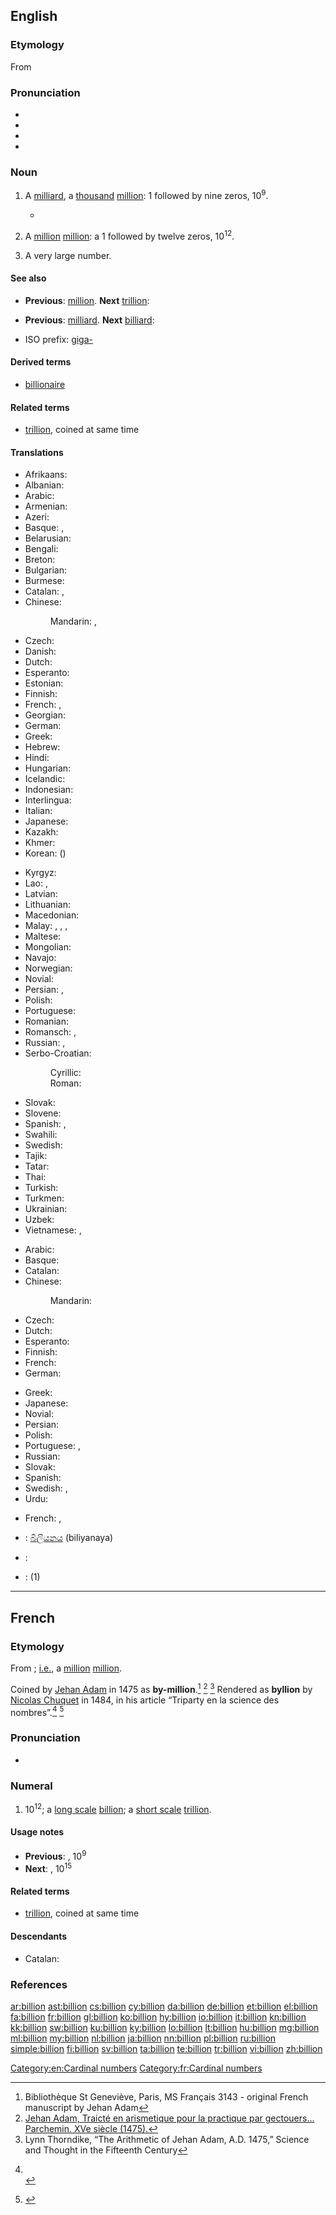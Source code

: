 {{also|Billion}}
==English==

===Etymology===
From {{etyl|fr|en}} {{term|billion|lang=fr}}

===Pronunciation===
* {{IPA|/ˈbɪljən/}}
* {{audio|en-us-billion.ogg|Audio (US)}}
* {{rhymes|ɪljən}}
* {{hyphenation|bil|lion}}

===Noun===
{{enum|million|trillion|cardinal number|10<sup>9</sup>|lang=en}}
{{enum|milliard|billiard|cardinal number|10<sup>12</sup>|lang=en}}
{{en-noun}}

# {{context|US|modern British & Australian|[[w:Long and short scales|short scale]]|lang=en}} A [[milliard]], a [[thousand]] [[million]]: 1 followed by nine zeros, 10<sup>9</sup>.
#* {{quote-magazine|title=No hiding place
|date=2013-05-25|volume=407|issue=8837|page=74|magazine={{w|The Economist}}
|url=http://www.economist.com/news/science-and-technology/21578357-plan-assess-peoples-personal-characteristics-their-twitter-streams-no
|passage=In America alone, people spent $170 '''billion''' on “direct marketing”—junk mail of both the physical and electronic varieties—last year. Yet of those who received unsolicited adverts through the post, only 3% bought anything as a result.}}
# {{context|obsolete| British & Australian|[[w:Long and short scales|long scale]]|lang=en}} A [[million]] [[million]]: a 1 followed by twelve zeros, 10<sup>12</sup>.
# {{context|colloquial|in the plural|hyperbole|lang=en}} A very large number.
#: {{usex|There were '''billions''' of people at the concert.|lang=en}}

====See also====
* {{qualifier|short scale}} '''Previous''': [[million]]. '''Next''' [[trillion]]:
* {{qualifier|long scale}} '''Previous''': [[milliard]]. '''Next''' [[billiard]]:
* ISO prefix: [[giga-]]

====Derived terms====
* [[billionaire]]

====Related terms====
* [[trillion]], coined at same time

====Translations====
{{trans-top|a thousand million; 1,000,000,000; a milliard}}
* Afrikaans: {{t|af|miljard}}
* Albanian: {{t|sq|miliardë}}
* Arabic: {{t|ar|مليار|m|tr=milyār}}
* Armenian: {{t|hy|միլիարդ|tr=miliard}}
* Azeri: {{t|az|milyard}}
* Basque: {{t|eu|miliar}}, {{t|eu|mila milioi}}
* Belarusian: {{t|be|мільярд|m|tr=milʹjárd}}
* Bengali: {{t|bn|বিলিয়ন|tr=biliẏôn|sc=Beng}}
* Breton: {{t|br|miliard}}
* Bulgarian: {{t|bg|милиард|m|tr=miliárd}}
* Burmese: {{t+|my|ပကောဋိ|tr=pa̱ko: di.|sc=Mymr}}
* Catalan: {{t|ca|mil milió}}  {{qualifier|usual}}, {{t+|ca|miliard}} {{qualifier|rare}}
* Chinese: 
*: Mandarin: {{t+|cmn|十億|sc=Hani}},  {{t|cmn|十亿|tr=shíyì|sc=Hani}}
* Czech: {{t+|cs|miliarda|f}}
* Danish: {{t+|da|milliard}}
* Dutch: {{t+|nl|miljard|n}}
* Esperanto: {{t|eo|miliardo}}
* Estonian: {{t|et|miljard}}
* Finnish: {{t+|fi|miljardi}}
* French: {{t+|fr|milliard|m}}, {{qualifier|obsolete}} {{t+|fr|billion|m}}
* Georgian: {{t|ka|მილიარდი|tr=miliardi|sc=Geor}}
* German: {{t+|de|Milliarde|f}}
* Greek: {{t+|el|δισεκατομμύριο|n|tr=disekatommýrio}}
* Hebrew: {{t|he|מיליארד|tr=miliárd}}
* Hindi: {{t|hi|अरब|tr=arab}}
* Hungarian: {{t+|hu|milliárd}}
* Icelandic: {{t|is|milljarða}}
* Indonesian: {{t|id|milyar}}
* Interlingua: {{t|ia|milliardo}}
* Italian: {{t+|it|miliardo}}
* Japanese: {{t+|ja|十億|tr=じゅうおく, jū-oku}}
* Kazakh: {{t+|kk|миллиард|tr=mïllïard|sc=Cyrl}}
* Khmer: {{t|km|រយកោដិ|tr=rɔɔy kaot|sc=Khmr}}
* Korean: {{t|ko|십억|tr=sip-eok|sc=Hang}} ({{t|ko|十億|sc=Hani}})
{{trans-mid}}
* Kyrgyz: {{t|ky|миллиард|tr=milliard|sc=Cyrl}}
* Lao: {{t|lo|ຕື້|tr=tɨ̂ː|sc=Laoo}}, {{t|lo|ພັນລ້ານ|tr=pʰán lâːn|sc=Laoo}}
* Latvian: {{t|lv|miljards|m}}
* Lithuanian: {{t+|lt|milijardas|m}}
* Macedonian: {{t|mk|милијарда|f|tr=milijárda}}
* Malay: {{t|ms|seribu juta}}, {{t|ms|bilion}}, {{t|ms|ribu juta}}, {{t|ms|miliar}}
* Maltese: {{t|mt|biljun}}
* Mongolian: {{t|mn|тэрбум|tr=terbum|sc=Cyrl}}
* Navajo: {{t|nv|biyóón}}
* Norwegian: {{t|no|milliard}}
* Novial: {{t|nov|miliarde}}
* Persian: {{t+|fa|میلیارد|tr=milyârd}}, {{qualifier|seldom}} {{t+|fa|بیلیون|tr=bilyun}}
* Polish: {{t+|pl|miliard}}
* Portuguese: {{t+|pt|bilhão|m}}
* Romanian: {{t|ro|miliard|n}}
* Romansch: {{t|rm|milliarda|f}}, {{t|rm|milliard|m}}
* Russian: {{t+|ru|миллиард|m|tr=milliárd}}, {{qualifier|seldom}} {{t+|ru|биллион|tr=billión}}
* Serbo-Croatian: 
*: Cyrillic: {{t|sh|милијарда|f}}
*: Roman: {{t|sh|milijarda|f}}
* Slovak: {{t|sk|miliarda|f}}
* Slovene: {{t+|sl|milijarda|f}}
* Spanish: {{t+|es|millardo|m}}, {{t|es|mil millones|m}}
* Swahili: {{t+|sw|bilioni}}
* Swedish: {{t+|sv|miljard|c}}
* Tajik: {{t|tg|миллиард|tr=milliard|sc=Cyrl}}
* Tatar: {{t+|tt|миллиард|tr=milliard|sc=Cyrl}}
* Thai: {{t|th|พันล้าน|tr=pan láan|sc=Thai}}
* Turkish: {{t+|tr|milyar}}
* Turkmen: {{t|tk|milliard}}
* Ukrainian: {{t+|uk|мільярд|m|tr=milʹjárd}}
* Uzbek: {{t|uz|milliard}}
* Vietnamese: {{t+|vi|tỉ}}, {{t+|vi|tỷ}}
{{trans-bottom}}

{{trans-top|a million million; 1,000,000,000,000}}
* Arabic: {{t|ar|تريليون|m|tr=trilyūn}}
* Basque: {{t|eu|bilioi}}
* Catalan: {{t+|ca|bilió}}
* Chinese: 
*: Mandarin: {{t+|cmn|兆|tr=zhào|sc=Hani}}
* Czech: {{t+|cs|bilión|m}}
* Dutch: {{t+|nl|biljoen}}
* Esperanto: {{t|eo|duiliono}}
* Finnish: {{t+|fi|biljoona}}
* French: {{t+|fr|billion}}
* German: {{t+|de|Billion}}
{{trans-mid}}
* Greek: {{t+|el|τρισεκατομμύριο|n}}
* Japanese: {{t+|ja|兆|tr=ちょう, chō}}
* Novial: {{t|nov|bilione}}
* Persian: {{t+|fa|تریلیون|tr=trilyun|sc=fa-Arab}}
* Polish: {{t+|pl|bilion}}
* Portuguese: {{t+|pt|bilião|m}} {{qualifier|Portugal}}, {{t+|pt|trilhão|m}} {{qualifier|Brazil}}
* Russian: {{t+|ru|триллион|m|tr=trillión}}
* Slovak: {{t|sk|bilión|m}}
* Spanish: {{t+|es|billón|m}}
* Swedish: {{t+|sv|triljon|c}}, {{t+|sv|biljon|c}}
* Urdu: {{t|ur|مِلْيُن}}
{{trans-bottom}}

{{trans-top|(plural) a very large number}}
* French: {{t+|fr|milliards|m-p}}, {{t+|fr|millions|m-p}}
{{trans-mid}}
{{trans-bottom}}

{{checktrans}}
{{top2}}
* {{ttbc|si}}: [[බිලියනය]] (biliyanaya)
{{mid2}}
* {{ttbc|tr}}: {{t+|tr|milyar}}
* {{ttbc|cy}}: {{t+|cy|biliwn}} (1)
{{bottom}}

[[Category:en:Cardinal numbers]]

----

==French==

===Etymology===
From {{confix|bi|gloss1=two|illion|lang=fr}}; [[i.e.]], a [[million]] [[million]].

Coined by [[w:Jehan Adam|Jehan Adam]] in 1475 as '''by-million'''.<ref name="genevieve">Bibliothèque St Geneviève, Paris, MS Français 3143 - original French manuscript by Jehan Adam</ref> <ref name="parchemin">[http://www-bsg.univ-paris1.fr/la_reserve/expos/sciences/savants2.htm Jehan Adam, Traicté en arismetique pour la practique par gectouers… Parchemin. XVe siècle (1475).]</ref> <ref name="thorndike">Lynn Thorndike, “The Arithmetic of Jehan Adam, A.D. 1475,” Science and Thought in the Fifteenth Century</ref>
Rendered as '''byllion''' by [[w:Nicolas Chuquet|Nicolas Chuquet]] in 1484, in his article “Triparty en la science des nombres”.<ref name="Chuquet1">
{{reference-book
| last = Chuquet
| first = Nicolas
| authorlink =
| coauthors =
| title = Triparty en la science des nombres (ISSN 9012-9458)
| publisher = Aristide Marre
| location = Bologna (Italy)
| year = 1880
| origyear = 1484
| location =
| pages =
| url =
| doi =
| id =
| isbn =
}}
<br>
{{cite web
| last = &nbsp;&nbsp;&nbsp;Idem
| first =
| authorlink =
| coauthors =
| title =  Nicolas Chuquet's manuscript
| work =
| publisher = Published by www.miakinen.net
| date =
| url = http://www.miakinen.net/vrac/nombres#lettres_zillions
| format =
| doi =
| accessdate = 2008-03-01}}
</ref> <ref name="Chuquet2">
{{cite web
| last = Idem
| first =
| authorlink =
| coauthors =
| title =  Nicolas Chuquet's chapter
| work =
| publisher = Transcription by Michael Florencetime
| date =
| url = http://hexadecimal.florencetime.net/chuquet/triparty.htm
| format =
| doi =
| accessdate = 2008-03-01}}
</ref>

===Pronunciation===
* {{IPA|/bi.ljɔ̃/|lang=fr}}

===Numeral===
{{head|fr|numeral}}

# 10<sup>12</sup>; a [[w:Long and short scales|long scale]] [[billion#English|billion]]; a [[w:Long and short scales|short scale]] [[trillion]].

====Usage notes====
* '''Previous''': {{l/fr|milliard}}, 10<sup>9</sup>
* '''Next''': {{l/fr|billiard}}, 10<sup>15</sup>

====Related terms====
* [[trillion]], coined at same time

====Descendants====
* Catalan: {{l/ca|bilió}}

===References===
<references />
[[Category:fr:Cardinal numbers]]

[[ar:billion]]
[[ast:billion]]
[[cs:billion]]
[[cy:billion]]
[[da:billion]]
[[de:billion]]
[[et:billion]]
[[el:billion]]
[[fa:billion]]
[[fr:billion]]
[[gl:billion]]
[[ko:billion]]
[[hy:billion]]
[[io:billion]]
[[it:billion]]
[[kn:billion]]
[[kk:billion]]
[[sw:billion]]
[[ku:billion]]
[[ky:billion]]
[[lo:billion]]
[[lt:billion]]
[[hu:billion]]
[[mg:billion]]
[[ml:billion]]
[[my:billion]]
[[nl:billion]]
[[ja:billion]]
[[nn:billion]]
[[pl:billion]]
[[ru:billion]]
[[simple:billion]]
[[fi:billion]]
[[sv:billion]]
[[ta:billion]]
[[te:billion]]
[[tr:billion]]
[[vi:billion]]
[[zh:billion]]